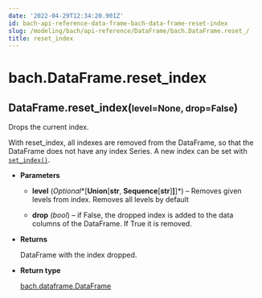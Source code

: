 ```yaml
---
date: '2022-04-29T12:34:20.901Z'
id: bach-api-reference-data-frame-bach-data-frame-reset-index
slug: /modeling/bach/api-reference/DataFrame/bach.DataFrame.reset_/
title: reset_index
---
```


# bach.DataFrame.reset_index

<div class="method">
<h2 class="signature-class"><span class="additional-name">DataFrame.</span><span class="name">reset_index(</span><small class="parameter-list"><span class="parameter" id="level">level=None</span>, <span class="parameter" id="drop">drop=False</span></small>)</h2>


<div class="content">

Drops the current index.

With reset_index, all indexes are removed from the DataFrame, so that the DataFrame does not have any
index Series. A new index can be set with [`set_index()`](/docs/modeling/bach/api-reference/DataFrame/bach.DataFrame.set-index/#bach.DataFrame.set-index).


* **Parameters**

    
    * **level** (*Optional**[**Union**[**str**, **Sequence**[**str**]**]**]*) – Removes given levels from index. Removes all levels by default


    * **drop** (*bool*) – if False, the dropped index is added to the data columns of the DataFrame. If True it
    is removed.



* **Returns**

    DataFrame with the index dropped.



* **Return type**

    [bach.dataframe.DataFrame](/docs/modeling/bach/api-reference/DataFrame/bach.DataFrame/#bach.DataFrame)



</div>

</div>
